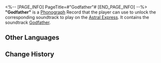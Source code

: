 <%-- [PAGE_INFO]
PageTitle=#"Godfather"#
[END_PAGE_INFO] --%>
{{Item Infobox
|id          = 210103
|image       = Item Godfather.png
|type        = Disk
|invCategory = Valuables
|rarity      = 3
|effect      = 
|description = A record that can be played on the Express' phonograph. It might be a chance acquisition or a gift from someone else. All sorts of memories surge up when the music plays &mdash; the smiles, encounters, touches, and the excitement of battle. Maybe that is why people still collect records even as society rapidly advances.<br />The current record contains the track "Godfather."
}}
{{Description|''Everything he did using his power was to protect his family.''}}
'''"Godfather"''' is a [[Phonograph]] Record that the player can use to unlock the corresponding soundtrack to play on the [[Astral Express]]. It contains the soundtrack [[Godfather]].

==Other Languages==
{{Other Languages
|en   = "Godfather"
|zhs  = 《教父》
|zht  = 〈教父〉
|ja   = 『教父』
|ko   = ≪대부≫
|es   = El padrino
|fr   = « Godfather »
|ru   = Godfather
|th   = "Godfather"
|vi   = "Người Đỡ Đầu"
|de   = „Der Pate“
|id   = "Godfather"
|pt   = "Godfather"
}}

==Change History==
{{Change History|1.0}}